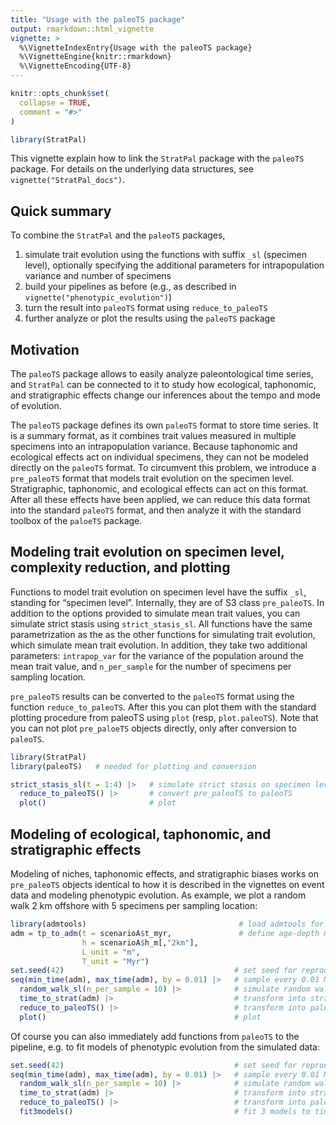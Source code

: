 ```yaml
---
title: "Usage with the paleoTS package"
output: rmarkdown::html_vignette
vignette: >
  %\VignetteIndexEntry{Usage with the paleoTS package}
  %\VignetteEngine{knitr::rmarkdown}
  %\VignetteEncoding{UTF-8}
---
```


```r
knitr::opts_chunk$set(
  collapse = TRUE,
  comment = "#>"
)
```

```r
library(StratPal)
```

This vignette explain how to link the `StratPal` package with the `paleoTS` package. For details on the underlying data structures, see `vignette("StratPal_docs")`.

## Quick summary

To combine the `StratPal` and the `paleoTS` packages,

1. simulate trait evolution using the functions with suffix `_sl` (specimen level), optionally specifying the additional parameters for intrapopulation variance and number of specimens
2. build your pipelines as before (e.g., as described in `vignette("phenotypic_evolution")`)
3. turn the result into `paleoTS` format using `reduce_to_paleoTS`
4. further analyze or plot the results using the `paleoTS` package

## Motivation

The `paleoTS` package allows to easily analyze paleontological time series, and `StratPal` can be connected to it to study how ecological, taphonomic, and stratigraphic effects change our inferences about the tempo and mode of evolution.

The `paleoTS` package defines its own `paleoTS` format to store time series. It is a summary format, as it combines trait values measured in multiple specimens into an intrapopulation variance. Because taphonomic and ecological effects act on individual specimens, they can not be modeled directly on the `paleoTS` format. To circumvent this problem, we introduce a `pre_paleoTS` format that models trait evolution on the specimen level. Stratigraphic, taphonomic, and ecological effects can act on this format. After all these effects have been applied, we can reduce this data format into the standard `paleoTS` format, and then analyze it with the standard toolbox of the `paloeTS` package.

## Modeling trait evolution on specimen level, complexity reduction, and plotting

Functions to model trait evolution on specimen level have the suffix `_sl`, standing for "specimen level". Internally, they are of S3 class `pre_paleoTS`. In addition to the options provided to simulate mean trait values, you can simulate strict stasis using `strict_stasis_sl`. All functions have the same parametrization as the as the other functions for simulating trait evolution, which simulate mean trait evolution. In addition, they take two additional parameters: `intrapop_var` for the variance of the population around the mean trait value, and `n_per_sample` for the number of specimens per sampling location.

`pre_paleoTS` results can be converted to the `paleoTS` format using the function `reduce_to_paleoTS`. After this you can plot them with the standard plotting procedure from paleoTS using `plot` (resp, `plot.paleoTS`). Note that you can not plot `pre_paloeTS` objects directly, only after conversion to `paleoTS`.

```r
library(StratPal)
library(paleoTS)   # needed for plotting and conversion

strict_stasis_sl(t = 1:4) |>   # simulate strict stasis on specimen level in `pre_paleoTS` format
  reduce_to_paleoTS() |>       # convert pre_paleoTS to paleoTS
  plot()                       # plot
```
## Modeling of ecological, taphonomic, and stratigraphic effects

Modeling of niches, taphonomic effects, and stratigraphic biases works on `pre_paleoTS` objects identical to how it is described in the vignettes on event data and modeling phenotypic evolution. As example, we plot a random walk 2 km offshore with 5 specimens per sampling location:

```r
library(admtools)                                  # load admtools for stratigraphic transformation
adm = tp_to_adm(t = scenarioA$t_myr,               # define age-depth model
                h = scenarioA$h_m[,"2km"],
                L_unit = "m",
                T_unit = "Myr")    
set.seed(42)                                      # set seed for reproducibility
seq(min_time(adm), max_time(adm), by = 0.01) |>   # sample every 0.01 Myr
  random_walk_sl(n_per_sample = 10) |>            # simulate random walk on specimen level
  time_to_strat(adm) |>                           # transform into stratigraphic domain
  reduce_to_paleoTS() |>                          # transform into paleoTS format
  plot()                                          # plot
```

Of course you can also immediately add functions from `paleoTS` to the pipeline, e.g. to fit models of phenotypic evolution from the simulated data:

```r
set.seed(42)                                      # set seed for reproducibility
seq(min_time(adm), max_time(adm), by = 0.01) |>   # sample every 0.01 Myr
  random_walk_sl(n_per_sample = 10) |>            # simulate random walk on specimen level
  time_to_strat(adm) |>                           # transform into stratigraphic domain
  reduce_to_paleoTS() |>                          # transform into paleoTS format
  fit3models()                                    # fit 3 models to time series
```


